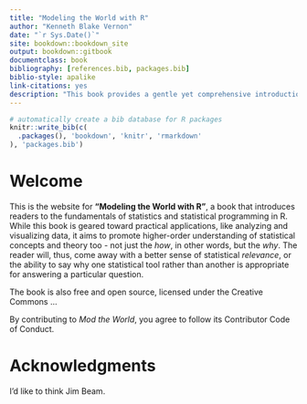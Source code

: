 ```yaml
--- 
title: "Modeling the World with R"
author: "Kenneth Blake Vernon"
date: "`r Sys.Date()`"
site: bookdown::bookdown_site
output: bookdown::gitbook
documentclass: book
bibliography: [references.bib, packages.bib]
biblio-style: apalike
link-citations: yes
description: "This book provides a gentle yet comprehensive introduction to doing basic statistics in R."
---
```


```r
# automatically create a bib database for R packages
knitr::write_bib(c(
  .packages(), 'bookdown', 'knitr', 'rmarkdown'
), 'packages.bib')
```

# Welcome {-}

This is the website for __"Modeling the World with R"__, a book that introduces readers to the fundamentals of statistics and statistical programming in R. While this book is geared toward practical applications, like analyzing and visualizing data, it aims to promote higher-order understanding of statistical concepts and theory too - not just the _how_, in other words, but the _why_. The reader will, thus, come away with a better sense of statistical _relevance_, or the ability to say why one statistical tool rather than another is appropriate for answering a particular question.  

The book is also free and open source, licensed under the Creative Commons ... 

By contributing to _Mod the World_, you agree to follow its Contributor Code of Conduct. 

# Acknowledgments {-}

I'd like to think Jim Beam.